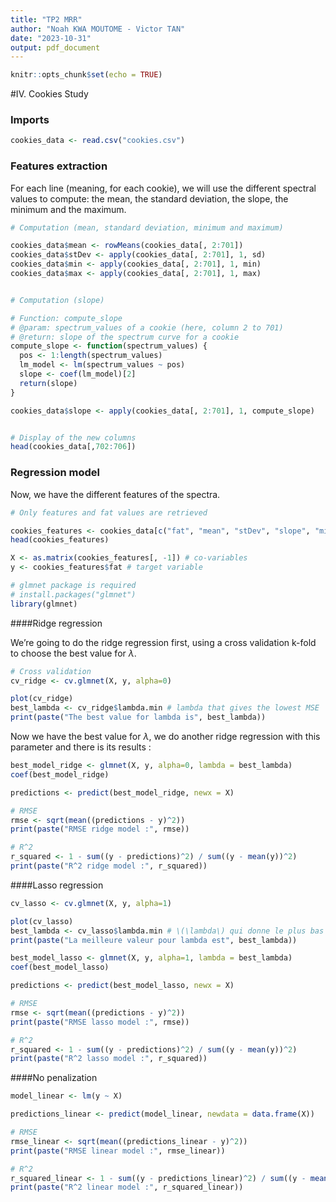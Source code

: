 ```yaml
---
title: "TP2 MRR"
author: "Noah KWA MOUTOME - Victor TAN"
date: "2023-10-31"
output: pdf_document
---
```


```r
knitr::opts_chunk$set(echo = TRUE)
```

#IV. Cookies Study

### Imports
```r
cookies_data <- read.csv("cookies.csv")
```

### Features extraction

For each line (meaning, for each cookie), we will use the different spectral values to compute: the mean, the standard deviation, the slope, the minimum and the maximum. 

```r
# Computation (mean, standard deviation, minimum and maximum)

cookies_data$mean <- rowMeans(cookies_data[, 2:701])
cookies_data$stDev <- apply(cookies_data[, 2:701], 1, sd)
cookies_data$min <- apply(cookies_data[, 2:701], 1, min)
cookies_data$max <- apply(cookies_data[, 2:701], 1, max)


# Computation (slope)

# Function: compute_slope
# @param: spectrum_values of a cookie (here, column 2 to 701)
# @return: slope of the spectrum curve for a cookie
compute_slope <- function(spectrum_values) {
  pos <- 1:length(spectrum_values)
  lm_model <- lm(spectrum_values ~ pos)
  slope <- coef(lm_model)[2]
  return(slope)
}

cookies_data$slope <- apply(cookies_data[, 2:701], 1, compute_slope) 


# Display of the new columns
head(cookies_data[,702:706])
```

### Regression model

Now, we have the different features of the spectra. 

```r
# Only features and fat values are retrieved

cookies_features <- cookies_data[c("fat", "mean", "stDev", "slope", "min", "max")]
head(cookies_features)

X <- as.matrix(cookies_features[, -1]) # co-variables
y <- cookies_features$fat # target variable
```

```r
# glmnet package is required 
# install.packages("glmnet")
library(glmnet)
```
####Ridge regression

We're going to do the ridge regression first, using a cross validation k-fold to choose the best value for $\lambda$.

```r
# Cross validation
cv_ridge <- cv.glmnet(X, y, alpha=0)

plot(cv_ridge)
best_lambda <- cv_ridge$lambda.min # lambda that gives the lowest MSE
print(paste("The best value for lambda is", best_lambda))
```
Now we have the best value for $\lambda$, we do another ridge regression with this parameter and there is its results : 

```r
best_model_ridge <- glmnet(X, y, alpha=0, lambda = best_lambda)
coef(best_model_ridge)
```

```r
predictions <- predict(best_model_ridge, newx = X)

# RMSE
rmse <- sqrt(mean((predictions - y)^2)) 
print(paste("RMSE ridge model :", rmse))

# R^2
r_squared <- 1 - sum((y - predictions)^2) / sum((y - mean(y))^2)
print(paste("R^2 ridge model :", r_squared))

```
####Lasso regression

```r
cv_lasso <- cv.glmnet(X, y, alpha=1)

plot(cv_lasso)
best_lambda <- cv_lasso$lambda.min # \(\lambda\) qui donne le plus bas MSE
print(paste("La meilleure valeur pour lambda est", best_lambda))
```
```r
best_model_lasso <- glmnet(X, y, alpha=1, lambda = best_lambda)
coef(best_model_lasso)
```

```r
predictions <- predict(best_model_lasso, newx = X)

# RMSE
rmse <- sqrt(mean((predictions - y)^2)) 
print(paste("RMSE lasso model :", rmse))

# R^2
r_squared <- 1 - sum((y - predictions)^2) / sum((y - mean(y))^2)
print(paste("R^2 lasso model :", r_squared))

```
####No penalization

```r
model_linear <- lm(y ~ X)

predictions_linear <- predict(model_linear, newdata = data.frame(X))

# RMSE
rmse_linear <- sqrt(mean((predictions_linear - y)^2)) 
print(paste("RMSE linear model :", rmse_linear))

# R^2
r_squared_linear <- 1 - sum((y - predictions_linear)^2) / sum((y - mean(y))^2)
print(paste("R^2 linear model :", r_squared_linear))
```